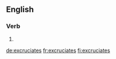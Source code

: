 ==English==

===Verb===
{{head|en|verb form}}

# {{en-third-person singular of|excruciate}}

[[de:excruciates]]
[[fr:excruciates]]
[[fi:excruciates]]